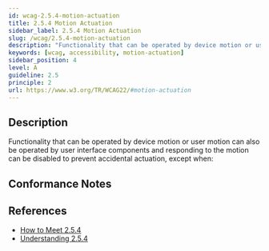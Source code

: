 ```yaml
---
id: wcag-2.5.4-motion-actuation
title: 2.5.4 Motion Actuation
sidebar_label: 2.5.4 Motion Actuation
slug: /wcag/2.5.4-motion-actuation
description: "Functionality that can be operated by device motion or user motion can also be operated by user interface components and responding to the motion can be disabled to prevent accidental actuation, except when:"
keywords: [wcag, accessibility, motion-actuation]
sidebar_position: 4
level: A
guideline: 2.5
principle: 2
url: https://www.w3.org/TR/WCAG22/#motion-actuation
---
```


## Description

Functionality that can be operated by device motion or user motion can also be operated by user interface components and responding to the motion can be disabled to prevent accidental actuation, except when:

## Conformance Notes



## References

- [How to Meet 2.5.4](https://www.w3.org/WAI/WCAG22/quickref/#motion-actuation)
- [Understanding 2.5.4](https://www.w3.org/WAI/WCAG22/Understanding/motion-actuation.html)



